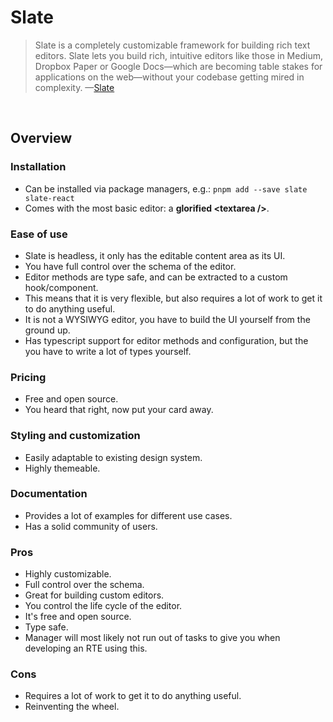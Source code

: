 
# Slate

> Slate is a completely customizable framework for building rich text editors.
> Slate lets you build rich, intuitive editors like those in Medium, Dropbox Paper or Google Docs&mdash;which are becoming table stakes for applications on the web&mdash;without your codebase getting mired in complexity.
> &mdash;[Slate](https://www.slatejs.org/)

<br />

<EditorCard type="full">
  <SlateEditor />
</EditorCard>

## Overview

### Installation

- Can be installed via package managers, e.g.: `pnpm add --save slate slate-react`
- Comes with the most basic editor: a **glorified &lt;textarea /&gt;**.

### Ease of use

- Slate is headless, it only has the editable content area as its UI.
- You have full control over the schema of the editor.
- Editor methods are type safe, and can be extracted to a custom hook/component.
- This means that it is very flexible, but also requires a lot of work to get it to do anything useful.
- It is not a WYSIWYG editor, you have to build the UI yourself from the ground up.
- Has typescript support for editor methods and configuration, but the you have to write a lot of types yourself.

### Pricing

- Free and open source.
- You heard that right, now put your card away.

### Styling and customization

- Easily adaptable to existing design system.
- Highly themeable.

### Documentation

- Provides a lot of examples for different use cases.
- Has a solid community of users.

### Pros

- Highly customizable.
- Full control over the schema.
- Great for building custom editors.
- You control the life cycle of the editor.
- It's free and open source.
- Type safe.
- Manager will most likely not run out of tasks to give you when developing an RTE using this.

### Cons

- Requires a lot of work to get it to do anything useful.
- Reinventing the wheel.
